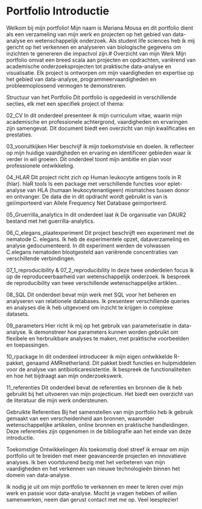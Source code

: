 # Portfolio Introductie

Welkom bij mijn portfolio! Mijn naam is Mariana Mousa en dit portfolio dient als een verzameling van mijn werk en projecten op het gebied van data-analyse en wetenschappelijk onderzoek. Als student life sciences heb ik mij gericht op het verkennen en analyseren van biologische gegevens om inzichten te genereren die impactvol zijn.# Overzicht van mijn Werk
Mijn portfolio omvat een breed scala aan projecten en opdrachten, variërend van academische onderzoeksprojecten tot praktische data-analyse en visualisatie. Elk project is ontworpen om mijn vaardigheden en expertise op het gebied van data-analyse, programmeervaardigheden en probleemoplossend vermogen te demonstreren.

Structuur van het Portfolio
Dit portfolio is opgedeeld in verschillende secties, elk met een specifiek project of thema:

02_CV
In dit onderdeel presenteer ik mijn curriculum vitae, waarin mijn academische en professionele achtergrond, vaardigheden en ervaringen zijn samengevat. Dit document biedt een overzicht van mijn kwalificaties en prestaties.

03_vooruitkijken
Hier beschrijf ik mijn toekomstvisie en doelen. Ik reflecteer op mijn huidige vaardigheden en ervaring en identificeer gebieden waar ik verder in wil groeien. Dit onderdeel toont mijn ambitie en plan voor professionele ontwikkeling.

04_HLAR
Dit project richt zich op Human leukocyte antigens tools in R (hlar). hlaR tools
Is een package met verschillende functies voor eplet-analyse van HLA (humaan leukocytenantigeen) mismatches tussen donor en ontvanger. De data die in dit opdracht wordt gebruikt is van is geiïmporteerd van Allele Frequency Net Database geimporteerd.

05_Gruerrilla_analytics
In dit onderdeel laat ik De organisatie van DAUR2 bestand met het guerrilla-analytics.

06_C_elegans_plaatexperiment
Dit project beschrijft een experiment met de nematode C. elegans. Ik heb de experimentele opzet, dataverzameling en analyse gedocumenteerd. In dit experiment werden de volwassen C.elegans nematoden blootgesteld aan variërende concentraties van verschillende verbindingen.

07_1_reproducibility & 07_2_reproducibility
In deze twee onderdelen focus ik op de reproduceerbaarheid van wetenschappelijk onderzoek. Ik bespreek de reproducibility van twee verschillende wetenschappelijke artiklen. .

08_SQL
Dit onderdeel bevat mijn werk met SQL voor het beheren en analyseren van relationele databases. Ik presenteer verschillende queries en analyses die ik heb uitgevoerd om inzicht te krijgen in complexe datasets.

09_parameters
Hier richt ik mij op het gebruik van parameterisatie in data-analyse. Ik demonstreer hoe parameters kunnen worden gebruikt om flexibele en herbruikbare analyses te maken, met praktische voorbeelden en toepassingen.

10_rpackage
In dit onderdeel introduceer ik mijn eigen ontwikkelde R-pakket, genaamd AMRnetherland. Dit pakket biedt functies en hulpmiddelen voor de analyse van antibioticaresistentie. Ik bespreek de functionaliteiten en hoe het bijdraagt aan mijn onderzoekswerk.

11_referenties
Dit onderdeel bevat de referenties en bronnen die ik heb gebruikt bij het uitvoeren van mijn projecticum. Het biedt een overzicht van de literatuur die mijn werk ondersteunen.

Gebruikte Referenties
Bij het samenstellen van mijn portfolio heb ik gebruik gemaakt van een verscheidenheid aan bronnen, waaronder wetenschappelijke artikelen, online bronnen en praktische handleidingen. Deze referenties zijn opgenomen in de bibliografie aan het einde van deze introductie.

Toekomstige Ontwikkelingen
Als toekomstig doel streef ik ernaar om mijn portfolio uit te breiden met meer geavanceerde projecten en innovatieve analyses. Ik ben voortdurend bezig met het verbeteren van mijn vaardigheden en het verkennen van nieuwe technologieën binnen het domein van data-analyse.

Ik nodig je uit om mijn portfolio te verkennen en meer te leren over mijn werk en passie voor data-analyse. Mocht je vragen hebben of willen samenwerken, neem dan gerust contact met me op. Veel leesplezier!
